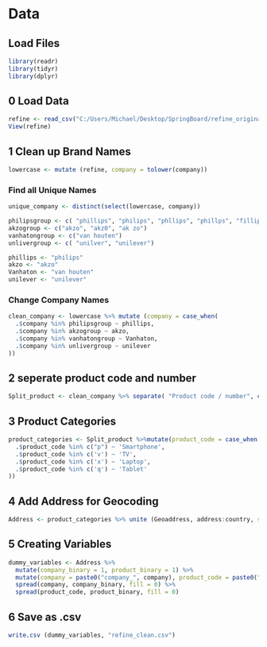 # Data 



## Load Files
```r
library(readr)
library(tidyr) 
library(dplyr)
```

## 0 Load Data
```r
refine <- read_csv("C:/Users/Michael/Desktop/SpringBoard/refine_original.csv")
View(refine)
```


## 1 Clean up Brand Names

```r
lowercase <- mutate (refine, company = tolower(company))
```

### Find all Unique Names

```r
unique_company <- distinct(select(lowercase, company))

philipsgroup <- c( "phillips", "philips", "phllips", "phillps", "fillips", "phlips")
akzogroup <- c("akzo", "akz0", "ak zo")
vanhatongroup <- c("van houten")
unlivergroup <- c( "unilver", "unilever")

phillips <- "philips"
akzo <- "akzo"
Vanhaton <- "van houten"
unilever <- "unilever"
```


### Change Company Names


```r
clean_company <- lowercase %>% mutate (company = case_when(
  .$company %in% philipsgroup ~ phillips,
  .$company %in% akzogroup ~ akzo,
  .$company %in% vanhatongroup ~ Vanhaton,
  .$company %in% unlivergroup ~ unilever
))
```



## 2 seperate product code and number

```r
Split_product <- clean_company %>% separate( "Product code / number", c("product_code", "product_number"), sep ="-" )
```


## 3 Product Categories

```r
product_categories <- Split_product %>%mutate(product_code = case_when (
  .$product_code %in% c("p") ~ 'Smartphone',
  .$product_code %in% c('v') ~ 'TV',
  .$product_code %in% c('x') ~ 'Laptop',
  .$product_code %in% c('q') ~ 'Tablet'
)) 
```

## 4 Add Address for Geocoding

```r
Address <- product_categories %>% unite (Geoaddress, address:country, sep = ",", remove = TRUE)
```

## 5 Creating Variables
  
  
```r
dummy_variables <- Address %>%
  mutate(company_binary = 1, product_binary = 1) %>%
  mutate(company = paste0("company_", company), product_code = paste0("product_", product_code)) %>%
  spread(company, company_binary, fill = 0) %>%
  spread(product_code, product_binary, fill = 0)
```

## 6 Save as .csv

```r
write.csv (dummy_variables, "refine_clean.csv")
```
